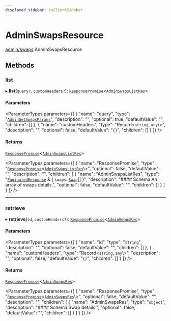 ```yaml
---
displayed_sidebar: jsClientSidebar
---
```



# AdminSwapsResource

[admin/swaps](../../modules/admin_swaps.mdx).AdminSwapsResource

## Methods

### list

▸ **list**(`query?`, `customHeaders?`): [`ResponsePromise`](../../swaps/modules/swaps.internal.mdx#responsepromise)<[`AdminSwapsListRes`](../../internal/modules/admin_discounts.internal.internal.mdx#adminswapslistres)\>

#### Parameters

<ParameterTypes parameters={[
  {
    "name": "query",
    "type": "[`AdminGetSwapsParams`](../../internal/classes/admin_discounts.internal.internal.AdminGetSwapsParams.mdx)",
    "description": "",
    "optional": true,
    "defaultValue": "",
    "children": []
  },
  {
    "name": "customHeaders",
    "type": "Record<`string`, `any`\\>",
    "description": "",
    "optional": false,
    "defaultValue": "`{}`",
    "children": []
  }
]} />

#### Returns

[`ResponsePromise`](../../swaps/modules/swaps.internal.mdx#responsepromise)<[`AdminSwapsListRes`](../../internal/modules/admin_discounts.internal.internal.mdx#adminswapslistres)\>

<ParameterTypes parameters={[
  {
    "name": "ResponsePromise",
    "type": "[`ResponsePromise`](../../swaps/modules/swaps.internal.mdx#responsepromise)<[`AdminSwapsListRes`](../../internal/modules/admin_discounts.internal.internal.mdx#adminswapslistres)\\>",
    "optional": false,
    "defaultValue": "",
    "description": "",
    "children": [
      {
        "name": "AdminSwapsListRes",
        "type": "[`PaginatedResponse`](../../admin_batch_jobs/modules/admin_batch_jobs.internal.mdx#paginatedresponse) & { `swaps`: [`Swap`](../../internal/classes/admin_collections.internal.Swap.mdx)[]  }",
        "description": "#### Schema An array of swaps details.",
        "optional": false,
        "defaultValue": "",
        "children": []
      }
    ]
  }
]} />

___

### retrieve

▸ **retrieve**(`id`, `customHeaders?`): [`ResponsePromise`](../../swaps/modules/swaps.internal.mdx#responsepromise)<[`AdminSwapsRes`](../../internal/modules/admin_discounts.internal.internal.mdx#adminswapsres)\>

#### Parameters

<ParameterTypes parameters={[
  {
    "name": "id",
    "type": "`string`",
    "description": "",
    "optional": false,
    "defaultValue": "",
    "children": []
  },
  {
    "name": "customHeaders",
    "type": "Record<`string`, `any`\\>",
    "description": "",
    "optional": false,
    "defaultValue": "`{}`",
    "children": []
  }
]} />

#### Returns

[`ResponsePromise`](../../swaps/modules/swaps.internal.mdx#responsepromise)<[`AdminSwapsRes`](../../internal/modules/admin_discounts.internal.internal.mdx#adminswapsres)\>

<ParameterTypes parameters={[
  {
    "name": "ResponsePromise",
    "type": "[`ResponsePromise`](../../swaps/modules/swaps.internal.mdx#responsepromise)<[`AdminSwapsRes`](../../internal/modules/admin_discounts.internal.internal.mdx#adminswapsres)\\>",
    "optional": false,
    "defaultValue": "",
    "description": "",
    "children": [
      {
        "name": "AdminSwapsRes",
        "type": "`object`",
        "description": "#### Schema Swap details.",
        "optional": false,
        "defaultValue": "",
        "children": []
      }
    ]
  }
]} />
